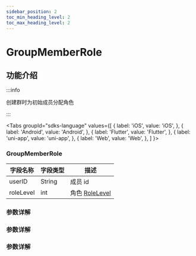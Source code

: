 ```yaml
---
sidebar_position: 2
toc_min_heading_level: 2
toc_max_heading_level: 2
---
```


# GroupMemberRole

## 功能介绍

:::info

创建群时为初始成员分配角色

:::

<Tabs
groupId="sdks-language"
values={[
{ label: 'iOS', value: 'iOS', },
{ label: 'Android', value: 'Android', },
{ label: 'Flutter', value: 'Flutter', },
{ label: 'uni-app', value: 'uni-app', },
{ label: 'Web', value: 'Web', },
]
}>

<TabItem value="Flutter">

### GroupMemberRole

| 字段名称  | 字段类型 | 描述                                           |
| --------- | -------- | ---------------------------------------------- |
| userID    | String   | 成员 id                                        |
| roleLevel | int      | 角色 [RoleLevel](docs/sdks/Enum/RoleLevel.mdx) |

</TabItem>

<TabItem value="iOS">

</TabItem>

<TabItem value="Android">

### 参数详解

</TabItem>

<TabItem value="Web">

### 参数详解

</TabItem>

<TabItem value="uni-app">

### 参数详解

</TabItem>

</Tabs>
